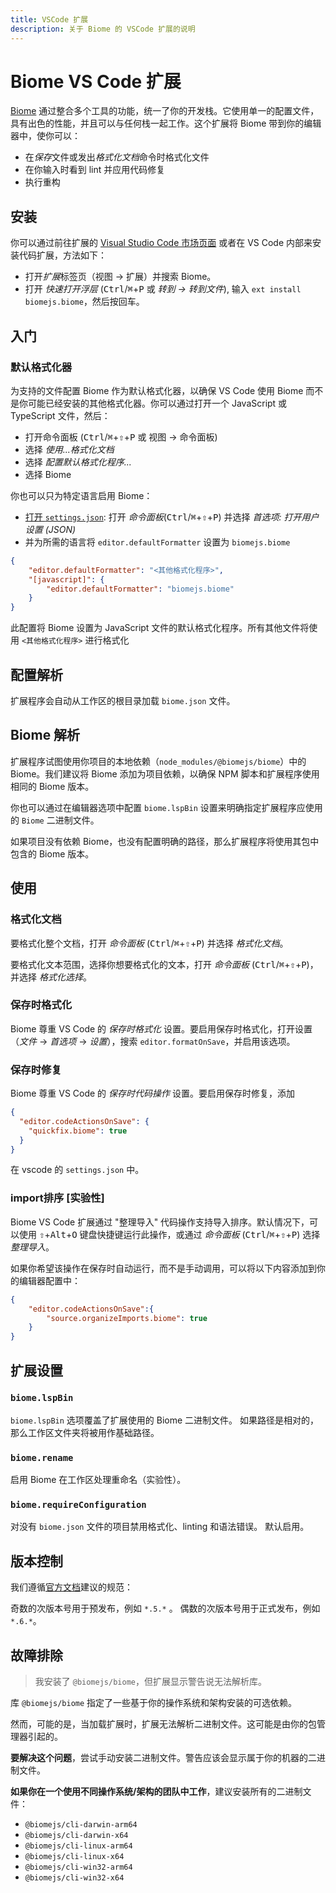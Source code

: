 ```yaml
---
title: VSCode 扩展
description: 关于 Biome 的 VSCode 扩展的说明
---
```

# Biome VS Code 扩展

[Biome](https://biomejs.dev/) 通过整合多个工具的功能，统一了你的开发栈。它使用单一的配置文件，具有出色的性能，并且可以与任何栈一起工作。这个扩展将 Biome 带到你的编辑器中，使你可以：

- 在*保存*文件或发出*格式化文档*命令时格式化文件
- 在你输入时看到 lint 并应用代码修复
- 执行重构

## 安装

你可以通过前往扩展的 [Visual Studio Code 市场页面](https://marketplace.visualstudio.com/items?itemName=biomejs.biome) 或者在 VS Code 内部来安装代码扩展，方法如下：

- 打开*扩展*标签页（视图 → 扩展）并搜索 Biome。
- 打开 _快速打开浮层_ (<kbd>Ctrl</kbd>/<kbd title="Cmd">⌘</kbd>+<kbd>P</kbd> 或 _转到 -> 转到文件_), 输入 `ext install biomejs.biome`，然后按回车。

## 入门

### 默认格式化器

为支持的文件配置 Biome 作为默认格式化器，以确保 VS Code 使用 Biome 而不是你可能已经安装的其他格式化器。你可以通过打开一个 JavaScript 或 TypeScript 文件，然后：

- 打开命令面板 (<kbd>Ctrl</kbd>/<kbd title="Cmd">⌘</kbd>+<kbd title="Shift">⇧</kbd>+<kbd>P</kbd> 或 视图 → 命令面板)
- 选择 _使用...格式化文档_
- 选择 _配置默认格式化程序..._
- 选择 Biome

你也可以只为特定语言启用 Biome：

- [打开 `settings.json`](https://code.visualstudio.com/docs/getstarted/settings#_settingsjson): 打开 _命令面板_(<kbd>Ctrl</kbd>/<kbd title="Cmd">⌘</kbd>+<kbd title="Shift">⇧</kbd>+<kbd>P</kbd>) 并选择 _首选项: 打开用户设置 (JSON)_
- 并为所需的语言将 `editor.defaultFormatter` 设置为 `biomejs.biome`

```json title="settings.json"
{
	"editor.defaultFormatter": "<其他格式化程序>",
	"[javascript]": {
		"editor.defaultFormatter": "biomejs.biome"
	}
}
```

此配置将 Biome 设置为 JavaScript 文件的默认格式化程序。所有其他文件将使用 `<其他格式化程序>` 进行格式化

## 配置解析

扩展程序会自动从工作区的根目录加载 `biome.json` 文件。

## Biome 解析

扩展程序试图使用你项目的本地依赖（`node_modules/@biomejs/biome`）中的 Biome。我们建议将 Biome 添加为项目依赖，以确保 NPM 脚本和扩展程序使用相同的 Biome 版本。

你也可以通过在编辑器选项中配置 `biome.lspBin` 设置来明确指定扩展程序应使用的 `Biome` 二进制文件。

如果项目没有依赖 Biome，也没有配置明确的路径，那么扩展程序将使用其包中包含的 Biome 版本。

## 使用

### 格式化文档

要格式化整个文档，打开 _命令面板_ (<kbd>Ctrl</kbd>/<kbd title="Cmd">⌘</kbd>+<kbd title="Shift">⇧</kbd>+<kbd>P</kbd>) 并选择 _格式化文档_。

要格式化文本范围，选择你想要格式化的文本，打开 _命令面板_ (<kbd>Ctrl</kbd>/<kbd title="Cmd">⌘</kbd>+<kbd title="Shift">⇧</kbd>+<kbd>P</kbd>)，并选择 _格式化选择_。

### 保存时格式化

Biome 尊重 VS Code 的 _保存时格式化_ 设置。要启用保存时格式化，打开设置（_文件_ -> _首选项_ -> _设置_），搜索 `editor.formatOnSave`，并启用该选项。

### 保存时修复

Biome 尊重 VS Code 的 _保存时代码操作_ 设置。要启用保存时修复，添加


```json title="settings.json"
{
  "editor.codeActionsOnSave": {
    "quickfix.biome": true
  }
}
```

在 vscode 的 `settings.json` 中。

### import排序 [实验性]

Biome VS Code 扩展通过 "整理导入" 代码操作支持导入排序。默认情况下，可以使用 <kbd title="Shift">⇧</kbd>+<kbd>Alt</kbd>+<kbd>O</kbd> 键盘快捷键运行此操作，或通过 _命令面板_ (<kbd>Ctrl</kbd>/<kbd title="Cmd">⌘</kbd>+<kbd title="Shift">⇧</kbd>+<kbd>P</kbd>) 选择 _整理导入_。

如果你希望该操作在保存时自动运行，而不是手动调用，可以将以下内容添加到你的编辑器配置中：

```json title="settings.json"
{
	"editor.codeActionsOnSave":{
		"source.organizeImports.biome": true
	}
}
```

## 扩展设置

### `biome.lspBin`

`biome.lspBin` 选项覆盖了扩展使用的 Biome 二进制文件。
如果路径是相对的，那么工作区文件夹将被用作基础路径。

### `biome.rename`

启用 Biome 在工作区处理重命名（实验性）。

### `biome.requireConfiguration`

对没有 `biome.json` 文件的项目禁用格式化、linting 和语法错误。
默认启用。

## 版本控制

我们遵循[官方文档](https://code.visualstudio.com/api/working-with-extensions/publishing-extension#prerelease-extensions)建议的规范：

奇数的次版本号用于预发布，例如 `*.5.*` 。
偶数的次版本号用于正式发布，例如 `*.6.*`。


## 故障排除

> 我安装了 `@biomejs/biome`，但扩展显示警告说无法解析库。

库 `@biomejs/biome` 指定了一些基于你的操作系统和架构安装的可选依赖。

然而，可能的是，当加载扩展时，扩展无法解析二进制文件。这可能是由你的包管理器引起的。

**要解决这个问题**，尝试手动安装二进制文件。警告应该会显示属于你的机器的二进制文件。

**如果你在一个使用不同操作系统/架构的团队中工作**，建议安装所有的二进制文件：

- `@biomejs/cli-darwin-arm64`
- `@biomejs/cli-darwin-x64`
- `@biomejs/cli-linux-arm64`
- `@biomejs/cli-linux-x64`
- `@biomejs/cli-win32-arm64`
- `@biomejs/cli-win32-x64`
